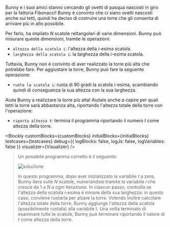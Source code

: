 
Bunny e i suoi amici stanno cercando gli ovetti di pasqua nascosti in giro per la fattoria Fibonacci!
Bunny è convinto che ci siano ovetti nascosti anche sui tetti, quindi ha deciso di costruire una
torre che gli consenta di arrivare più in alto possibile.

Per farlo, ha impilato $N$ scatole rettangolari di varie dimensioni. Bunny può misurare queste dimensioni,
tramite le operazioni:

- `altezza della scatola i`: l'altezza della $i$-esima scatola.
- `larghezza della scatola i`: la larghezza della $i$-esima scatola.

Tuttavia, Bunny non è convinto di aver realizzato la torre più alta che potrebbe fare. Per aggiustare
la torre, Bunny può fare la seguente operazione:

- `ruota la scatola i`: ruota di 90 gradi la scatola $i$-esima, scambiando quindi di conseguenza
  la sua altezza con la sua larghezza.

Aiuta Bunny a realizzare la torre più alta! Aiutalo anche a capire per quali tetti la torre sarà
abbastanza alta, riportando l'altezza totale della torre con l'operazione:

- `riporta altezza t`: termina il programma riportando il numero $t$ come altezza della torre.

<Blockly
  customBlocks={customBlocks}
  initialBlocks={initialBlocks}
  testcases={testcases}
  debug={{ logBlocks: false, logJs: false, logVariables: false }}
  visualizer={Visualizer}
/>

> Un possibile programma corretto è il seguente:
>
> ![soluzione](sol.png)
>
> In questo programma, dopo aver inizializzato la variabile $t$ a zero, Bunny itera sulle $N$ scatole,
> numerandole tramite la variabile $i$ che cresce da $1$ a $N$ a ogni iterazione. In ciascun passo,
> controlla se l'altezza della scatola $i$-esima è minore della sua larghezza: in questo caso, conviene
> ruotarla per alzare la torre. Volendo inoltre calcolare l'altezza totale della torre, Bunny aggiunge
> l'altezza della scatola (possibilmente ruotata) alla variabile $t$. Una volta terminato di esaminare
> tutte le scatole, Bunny può terminare riportando il valore di $t$ come altezza della torre.

